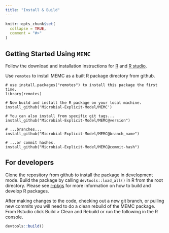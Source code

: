 ```yaml
---
title: "Install & Build"
---
```


```r
knitr::opts_chunk$set(
  collapse = TRUE,
  comment = "#>"
)
```

## Getting Started Using `MEMC`

Follow the download and installation instructions for [R](https://cloud.r-project.org/) and [R studio](https://www.rstudio.com/products/rstudio/download/). 

Use `remotes` to install MEMC as a built R package directory from github. 

```
# use install.packages("remotes") to install this package the first time.
library(remotes)

# Now build and install the R package on your local machine.
install_github('Microbial-Explicit-Model/MEMC') 

# You can also install from specific git tags...
install_github("Microbial-Explicit-Model/MEMC@version")

# ...branches...
install_github("Microbial-Explicit-Model/MEMC@branch_name")

# ...or commit hashes.
install_github("Microbial-Explicit-Model/MEMC@commit-hash")
```

## For developers

Clone the repository from github to install the package in development
mode. Build the package by calling `devtools::load_all()` in R from the
root directory. Please see [r-pkgs](https://r-pkgs.org/) for more
information on how to build and develop R packages. 

After making changes to the code, checking out a new git branch, or
pulling new commits you will need to do a clean rebuild of the MEMC
package. From Rstudio click Build > Clean and Rebuild or run the
following in the R console. 

```r
devtools::build()
```
